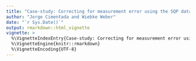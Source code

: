 ```yaml
---
title: "Case-study: Correcting for measurement error using the SQP database"
author: "Jorge Cimentada and Wiebke Weber"
date: "`r Sys.Date()`"
output: rmarkdown::html_vignette
vignette: >
  %\VignetteIndexEntry{Case-study: Correcting for measurement error using the SQP database}
  %\VignetteEngine{knitr::rmarkdown}
  %\VignetteEncoding{UTF-8}
---
```


<!-- ```{r setup, include = FALSE} -->
<!-- knitr::opts_chunk$set( -->
<!--   collapse = TRUE, -->
<!--   comment = "#>", -->
<!--   message = FALSE, -->
<!--   warning = FALSE -->
<!-- ) -->
<!-- ``` -->

<!-- In this case study we will go through an applied example of the capabilities of the `measurementfree` package. -->

<!-- We'll begin by loading some packages we'll use. -->

<!-- ```{r} -->
<!-- library(lavaan) -->
<!-- library(dplyr) -->
<!-- library(ggplot2) -->
<!-- library(essurvey) -->
<!-- library(sqpr) -->

<!-- # And measurementfree -->
<!-- library(measurementfree) -->
<!-- ``` -->

<!-- ## Read the data -->

<!-- Let's read in the data from the European Social Survey using the `essurvey` package and create a sum score of a number of variables. A sum score is the weighted $(w)$ `sum` of a number of variables $(y_1, y_2, ..., y_k)$ to create a composite score $(CS)$: -->

<!-- $$ -->
<!-- \begin{align} -->
<!-- 	Y_{cs} = \sum_{i=1}^{k}\frac{w_i}{{\delta_y}_{cs}} Y_i  && \text{where $\frac{w_i}{{\delta_y}_{cs}}$ is the weight of the $i$th observed variable}\\ -->
<!-- \end{align} -->
<!-- $$ -->

<!-- Be sure to register at the Europen Social Survey website and run `set_email("your_email@email.com")` replacing the fake email with your registered one. -->

<!-- ```{r, results = 'hide'} -->
<!-- # Choose your selected variables -->
<!-- selected_vars <- c("trstprl", "trstplt", "trstprt", -->
<!--                    "stfedu", "stfhlth", "psppsgv", -->
<!--                    "psppipl", "ptcpplt", "ppltrst", -->
<!--                    "polintr", "stflife", "stfeco", -->
<!--                    "agea", "eisced") -->

<!-- # Download the ESS data and clear missing values -->
<!-- ess7es <- -->
<!--   import_country("Spain", 7) %>% -->
<!--   select(selected_vars, pspwght) %>% -->
<!--   filter(complete.cases(.)) -->

<!-- # Calculate the standardized but unweighted sums cores -->
<!-- ess7es <- -->
<!--   ess7es %>% -->
<!--   mutate(poltrst = scale(trstprl) + scale(trstplt) + scale(trstprt), -->
<!--          serv = scale(stfedu) + scale(stfhlth), -->
<!--          systmrsp = scale(psppsgv) + scale(psppipl) + scale(ptcpplt)) -->

<!-- # Calculate the standard deviation of each sum score -->
<!-- w_pol <- 1 / sd(ess7es$poltrst) -->
<!-- w_serv <- 1 / sd(ess7es$serv) -->
<!-- w_systmrsp <- 1 / sd(ess7es$systmrsp) -->

<!-- # Create the weighted and standardized composite score -->
<!-- ess7es <- -->
<!--   ess7es %>% -->
<!--   mutate(poltrst = w_pol*scale(trstprl) + w_pol*scale(trstplt) + w_pol*scale(trstprt), -->
<!--          serv = w_serv*scale(stfedu) + w_serv*scale(stfhlth), -->
<!--          systmrsp = w_systmrsp*scale(psppsgv) + w_systmrsp*scale(psppipl) + w_systmrsp*scale(ptcpplt)) -->

<!-- composite_scores <- c("poltrst", "serv", "systmrsp") -->

<!-- all_vars <- c(composite_scores, selected_vars) # for later use -->
<!-- ``` -->

<!-- So far we have the original `tibble` with a few extra columns containing the composite sum scores: -->

<!-- ```{r} -->
<!-- ess7es -->
<!-- ``` -->

<!-- Let's read in the SQP data. The Survey Quality Predictor (SQP) database contains the quality information of thousands of questions. We can access this database with the `sqpr` package. To do that, you'll need to register with the SQP ([sqp.upf.edu](www.sqp.upf.edu)) and then we can login with `sqp_login()` using your valid SQP credentials: -->

<!-- ```{r, eval = FALSE} -->
<!-- sqp_login("your user name", "your password") -->
<!-- ``` -->

<!-- ```{r, echo = FALSE} -->
<!-- sqp_login() -->
<!-- ``` -->

<!-- Once that's done, we can continue accessing the data. -->

<!-- ```{r} -->

<!-- me_data <- -->
<!--   get_sqp( -->
<!--     study = "ESS Round 7", -->
<!--     question_name = selected_vars[1:12], -->
<!--     country = "ES", -->
<!--     lang = "spa" -->
<!--   ) %>% -->
<!--   arrange(question) -->

<!-- ``` -->

<!-- Let's confirm all of our questions were extracted. -->

<!-- ```{r} -->
<!-- me_data -->
<!-- ``` -->

<!-- Why are we only selecting 12 of our 14 variables? You'll see later on. We will add the measurement quality of the last two manually because they're not in the SQP database. -->

<!-- ## Analysis -->

<!-- With the function `me_sscore` we can calculate the quality of a sum score. Remember those sum scores we calculated at the beginning? We can calculate the quality of the sum score by specifying the data from the SQP API, the data from the European Social Survey and provide `me_sscore` with the variables that contribute to the sum score. -->

<!-- For example, this code.. -->

<!-- ```{r} -->

<!-- me_sscore(me_data = me_data, -->
<!--           data = ess7es, -->
<!--           new_name = poltrst, -->
<!--           trstprl, trstplt, trstprt) -->

<!-- ``` -->

<!-- creates a new variable called `poltrst` which will have the quality of the sum score of `trstprl`, `trstplt`, `trstprt`. Note that these three variables are **not** present anymore, but only `poltrst`, the summary of the three. For our analysis we want to repeat that for the three sum scores from the beginning. Let's extend it: -->

<!-- ```{r} -->

<!-- Quality <- -->
<!--   me_data %>% -->
<!--   me_sscore(data = ess7es, new_name = poltrst, trstprl, trstplt, trstprt) %>% -->
<!--   me_sscore(data = ess7es, new_name = serv, stfedu, stfhlth) %>% -->
<!--   me_sscore(data = ess7es, new_name = systmrsp, psppsgv, psppipl, ptcpplt)  -->

<!-- ``` -->

<!-- Let's see how it looks like. -->

<!-- ```{r} -->
<!-- Quality -->
<!-- ``` -->

<!-- Great! We have our summarized `tibble`. Sometimes you'll want to manually append predictions such as quality estimates not available in the SQP API. For our case, we want to add the `quality` estimates of the variables `agea` and `eised` (remember those two we were excluding from before? we were excluding them because they're not available in the SQP data base). For that we can use `me_bind_metrics`. -->

<!-- ```{r} -->
<!-- Quality <-  -->
<!--   Quality %>% -->
<!--   me_bind_metrics(agea, list(quality = 1)) %>% -->
<!--   me_bind_metrics(eisced, list(quality = 0.93)) -->

<!-- Quality -->
<!-- ``` -->

<!-- Note that `me_bind_metrics` is very strict, it accepts an `me` data frame (given by `sqpr::get_sqp`) and it will match that the names of your estimates (`quality` here) matches exactly the same names in the SQP API. You can read more about it in `?me_bind_metrics`. Finally, let's order our results. -->

<!-- ```{r} -->

<!-- variables_order <- c("poltrst", -->
<!--                      "serv", -->
<!--                      "systmrsp", -->
<!--                      "ppltrst", -->
<!--                      "polintr", -->
<!--                      "stflife", -->
<!--                      "stfeco", -->
<!--                      "agea", -->
<!--                      "eisced") -->

<!-- Quality <- Quality[match(variables_order, Quality$question), ] -->

<!-- ``` -->

<!-- Briefly, let's also select these variables for ESS data. -->

<!-- ```{r} -->
<!-- ess7escorr <- ess7es %>% select(variables_order, pspwght) -->
<!-- ``` -->

<!-- ## Correlations and correcting for measurement error -->

<!-- Let's get the correlation of all the variables in the ESS data. -->

<!-- ```{r} -->
<!-- # Exploratory correlation matrix (in order of the columns in data frame): -->
<!-- original_corr_2 <- cor(ess7escorr, use = "complete.obs", method = "pearson") -->
<!-- original_corr_2 -->
<!-- ``` -->

<!-- `measurementfree` has a very similar function to `cor` but allows to replace the diagonal and weight the correlation. In our analysis we can use it to multiply the diagonal with the quality estimates of all the variables and use the `pspwght` from the European Social Survey. -->

<!-- ```{r} -->

<!-- corr_q2 <- -->
<!--   me_correlate(data = ess7escorr, -->
<!--                diag_adj = Quality$quality, -->
<!--                wt = pspwght, -->
<!--                use = "complete.obs", -->
<!--                method = "pearson") -->

<!-- corr_q2 -->

<!-- ``` -->

<!-- It's the same correlation coefficients but with the diagonal set to the quality of the estimates. But **note** that both the order of the variables `Quality` and the order of the variables in `ess7corr` should be the same! Otherwise we might confuse quality estimates between variables. -->

<!-- For variables which are measured with the same method, we want to account for their Common Method Variance (CMV). The `measurementfree` package makes this very easy using the `me_cmv_cor` function. Supply the correlation data frame, the `Quality` dataset with quality estimates and `me_cmv_cor` estimates the CMV between the variables specified (here only two) and subtracts it from the correlation. -->

<!-- ```{r} -->

<!-- #subtract the cmv from the observed correlation -->
<!-- corr_q2_cmv <- -->
<!--   me_cmv_cor(x = corr_q2, -->
<!--              me_data = Quality, -->
<!--              stfeco, stflife) -->

<!-- corr_q2_cmv -->

<!-- ``` -->

<!-- Perhaps you can't see it but the coefficient of the `stfeco` and `stflife` combination has gone down from `0.272` to `0.205`. More concretely, `me_cmv_cor` calculates the CMV and subtracts it from the correlation coefficient. A more directly example is: -->

<!-- ```{r} -->

<!-- cmv <- -->
<!--   Quality %>% -->
<!--   filter(question %in% c("stflife", "stfeco")) %>% -->
<!--   measurementfree::estimate_cmv() -->

<!-- 0.272 - cmv -->

<!-- ``` -->

<!-- To finish off correcting for the measurement error, we consider this matrix with quality estimates on the diagonal and CMV subtracted from the correlations, a covariance matrix and transform it to a correlation matrix. -->

<!-- ```{r} -->
<!-- corrected_corr <- corr_q2_cmv %>% select(-rowname) %>% as.matrix() %>% cov2cor() -->

<!-- corrected_corr -->
<!-- ``` -->

<!-- Here we have a corrected matrix for both measurement error and for the common method variance of some variables. We can dump this into our `sem` models and get estimates corrected for measurement error. -->

<!-- ## Regression model -->

<!-- Let's run two regression models taken from Weber & Werner (2018) and see how the results differ. -->

<!-- ```{r} -->

<!-- model<- "poltrst ~ ppltrst + stflife + polintr + stfeco + serv + systmrsp + agea + eisced" -->

<!-- # Model based on original correlation matrix -->
<!-- fit <- -->
<!--   sem(model, -->
<!--       sample.cov=original_corr_2, -->
<!--       sample.nobs= 1624)  -->

<!-- # Model based on corrected correlation matrix  -->
<!-- fit.corrected <- -->
<!--   sem(model, -->
<!--       sample.cov=corrected_corr, -->
<!--       sample.nobs= 1624)  -->

<!-- ``` -->

<!-- Let's look at how much the coefficients differ -->

<!-- ```{r, fig.width = 7, fig.with = 9} -->

<!-- coef_table <- -->
<!--   list(fit, fit.corrected) %>% -->
<!--   lapply(parameterestimates) %>% -->
<!--   lapply(function(.x) filter(.x, lhs == "poltrst")) %>% -->
<!--   lapply(function(.x) select(.x, rhs, est, ci.lower, ci.upper)) %>% -->
<!--   bind_rows() %>% -->
<!--   mutate(model = rep(c("original", "corrected"), each = 9)) -->

<!-- coef_table %>% -->
<!--   ggplot(aes(rhs, est, colour = model)) + -->
<!--   geom_linerange(aes(ymin = ci.lower, ymax = ci.upper), position = position_dodge(width = 0.5)) + -->
<!--   geom_point(position = position_dodge(width = 0.5)) + -->
<!--   labs(x = "Predictors", y = "Estimated coefficients") + -->
<!--   theme_bw() -->

<!-- ``` -->

<!-- It differs slightly between models (although strongly for the dependent variable). Another approach is getting the ratio between the corrected over the original model. -->

<!-- ```{r} -->
<!-- # Relative increase (they don't only go up!): -->
<!-- coef(fit.corrected) / coef(fit) -->
<!-- ``` -->

<!-- It looks like the results do differ substantially! Otherwise everything would be at `1`. -->

<!-- Moreover, the R-squares of the models differ quite substantially. -->

<!-- ```{r} -->
<!-- R2_uncorr <- inspect(fit, 'r2') -->
<!-- R2 <- inspect(fit.corrected, 'r2') -->

<!-- # Change of R2: -->
<!-- R2 - R2_uncorr -->
<!-- ``` -->

<!-- This case-study shows how adjusting for measurement error and Common Method Variance (CMV) can improve your estimates. We hope that you find the `measurementfree` package useful for your estimations. -->

<!-- * Wiebke Weber and Hannah Werner (under review). "The correct(ed) political trust. A step-by-step explanation to correct for measurement error in the study of trust in political institutions.", Working paper (available upon request).. -->

